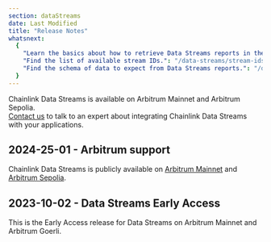 ```yaml
---
section: dataStreams
date: Last Modified
title: "Release Notes"
whatsnext:
  {
    "Learn the basics about how to retrieve Data Streams reports in the Getting Started guide.": "/data-streams/getting-started",
    "Find the list of available stream IDs.": "/data-streams/stream-ids",
    "Find the schema of data to expect from Data Streams reports.": "/data-streams/reference/report-schema",
  }
---
```



<Aside type="note" title="Mainnet Access">
  Chainlink Data Streams is available on Arbitrum Mainnet and Arbitrum Sepolia.
</Aside>

<Aside type="note" title="Talk to an expert">
  <a href="https://chainlinkcommunity.typeform.com/datastreams?#ref_id=docs">Contact us</a> to talk to an expert about
  integrating Chainlink Data Streams with your applications.
</Aside>

## 2024-25-01 - Arbitrum support

Chainlink Data Streams is publicly available on <a href="/data-streams/stream-ids?network=arbitrum&page=1#arbitrum-mainnet">Arbitrum Mainnet</a> and <a href="/data-streams/stream-ids?network=arbitrum&page=1#arbitrum-sepolia">Arbitrum Sepolia</a>.

## 2023-10-02 - Data Streams Early Access

This is the Early Access release for Data Streams on Arbitrum Mainnet and Arbitrum Goerli.
